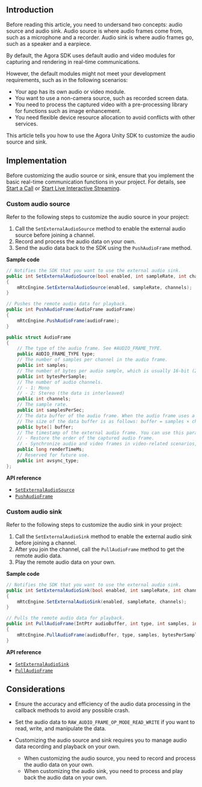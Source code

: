 <PlatformWrapper platform="unity">

## Introduction

Before reading this article, you need to undersand two concepts: audio source and audio sink. Audio source is where audio frames come from, such as a microphone and a recorder. Audio sink is where audio frames go, such as a speaker and a earpiece.

By default, the Agora SDK uses default audio and video modules for capturing and rendering in real-time communications.

However, the default modules might not meet your development requirements, such as in the following scenarios:

- Your app has its own audio or video module.
- You want to use a non-camera source, such as recorded screen data.
- You need to process the captured video with a pre-processing library for functions such as image enhancement.
- You need flexible device resource allocation to avoid conflicts with other services.

This article tells you how to use the Agora Unity SDK to customize the audio source and sink.

## Implementation

Before customizing the audio source or sink, ensure that you implement the basic real-time communication functions in your project. For details, see [Start a Call](/3.7.1/voice-calling/quickstart-guide/get-started-sdk) or [Start Live Interactive Streaming](../quickstart-guide/start-audio-streaming).

### Custom audio source

Refer to the following steps to customize the audio source in your project:

1. Call the `SetExternalAudioSource` method to enable the external audio source before joining a channel.
2. Record and process the audio data on your own.
3. Send the audio data back to the SDK using the `PushAudioFrame` method.

**Sample code**

```csharp
// Notifies the SDK that you want to use the external audio sink.
public int SetExternalAudioSource(bool enabled, int sampleRate, int channels)
{
    mRtcEngine.SetExternalAudioSource(enabled, sampleRate, channels);
}

// Pushes the remote audio data for playback.
public int PushAudioFrame(AudioFrame audioFrame)
{
    mRtcEngine.PushAudioFrame(audioFrame);
}

public struct AudioFrame
{
    // The type of the audio frame. See #AUDIO_FRAME_TYPE.
    public AUDIO_FRAME_TYPE type;
    // The number of samples per channel in the audio frame.
    public int samples;
    // The number of bytes per audio sample, which is usually 16-bit (2-byte).
    public int bytesPerSample;
    // The number of audio channels.
    // - 1: Mono
    // - 2: Stereo (the data is interleaved)
    public int channels;
    // The sample rate.
    public int samplesPerSec;
    // The data buffer of the audio frame. When the audio frame uses a stereo channel, the data buffer is interleaved.
    // The size of the data buffer is as follows: buffer = samples × channels × bytesPerSample.
    public byte[] buffer;
    // The timestamp of the external audio frame. You can use this parameter for the following purposes:
    // - Restore the order of the captured audio frame.
    // - Synchronize audio and video frames in video-related scenarios, including where external video sources are used.
    public long renderTimeMs;
    // Reserved for future use.
    public int avsync_type;
};
```

**API reference**

- [`SetExternalAudioSource`](./API%20Reference/unity/classagora__gaming__rtc_1_1_i_rtc_engine.html#a91a7599be9ca163f0b43c83a4b3a902e)
- [`PushAudioFrame`](./API%20Reference/unity/classagora__gaming__rtc_1_1_i_rtc_engine.html#ac7340e14573a6fdf089924b228555ba7)

### Custom audio sink

Refer to the following steps to customize the audio sink in your project:

1. Call the `SetExternalAudioSink` method to enable the external audio sink before joining a channel.
2. After you join the channel, call the `PullAudioFrame` method to get the remote audio data.
3. Play the remote audio data on your own.

**Sample code**

```csharp
// Notifies the SDK that you want to use the external audio sink.
public int SetExternalAudioSink(bool enabled, int sampleRate, int channels)
{
    mRtcEngine.SetExternalAudioSink(enabled, sampleRate, channels);
}

// Pulls the remote audio data for playback.
public int PullAudioFrame(IntPtr audioBuffer, int type, int samples, int bytesPerSample, int channels, int samplesPerSec, long renderTimeMs, int avsync_type)
{
    mRtcEngine.PullAudioFrame(audioBuffer, type, samples, bytesPerSample, channels, samplesPerSec, renderTimeMs, avsync_type);
}
```

**API reference**

- [`SetExternalAudioSink`](./API%20Reference/unity/classagora__gaming__rtc_1_1_i_rtc_engine.html#ac767651baab2797313e4c13db7f66260)
- [`PullAudioFrame`](./API%20Reference/unity/classagora__gaming__rtc_1_1_audio_raw_data_manager.html#a6aa04f6b4cf488d46bc64b39a11d891e)

## Considerations

* Ensure the accuracy and efficiency of the audio data processing in the callback methods to avoid any possible crash.
* Set the audio data to `RAW_AUDIO_FRAME_OP_MODE_READ_WRITE` if you want to read, write, and manipulate the data.
* Customizing the audio source and sink requires you to manage audio data recording and playback on your own.

	- When customizing the audio source, you need to record and process the audio data on your own.
	- When customizing the audio sink, you need to process and play back the audio data on your own.

</PlatformWrapper>